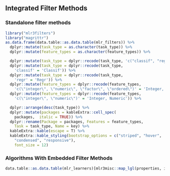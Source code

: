 ## Integrated Filter Methods {#list-filters}

### Standalone filter methods {#fs-filter-list}

```r
library("mlr3filters")
library("magrittr")
as.data.frame(data.table::as.data.table(mlr_filters)) %>%
  dplyr::mutate(task_type = as.character(task_type)) %>%
  dplyr::mutate(feature_types = as.character(feature_types)) %>%

  dplyr::mutate(task_type = dplyr::recode(task_type, 'c("classif", "regr")' = 'Classif & Regr')) %>%
  dplyr::mutate(task_type = dplyr::recode(task_type,
    'classif' = 'Classif')) %>%
  dplyr::mutate(task_type = dplyr::recode(task_type,
    'regr' = 'Regr')) %>%
  dplyr::mutate(feature_types = dplyr::recode(feature_types,
    'c(\"integer\", \"numeric\", \"factor\", \"ordered\")' = 'Integer, Numeric, Factor, Ordered')) %>%
  dplyr::mutate(feature_types = dplyr::recode(feature_types,
    'c(\"integer\", \"numeric\")' = 'Integer, Numeric')) %>%

  dplyr::arrange(desc(task_type)) %>%
  dplyr::mutate(packages = kableExtra::cell_spec(
    packages,  italic = TRUE)) %>%
  dplyr::rename(Package = packages, Features = feature_types,
    Task = task_type, Name = key) %>%
  kableExtra::kable(escape = T) %>%
  kableExtra::kable_styling(bootstrap_options = c("striped", "hover",
    "condensed", "responsive"),
    font_size = 12)
```

### Algorithms With Embedded Filter Methods {#fs-filter-embedded-list}

```r
data.table::as.data.table(mlr_learners)[mlr3misc::map_lgl(properties, is.element, el = "importance"), key]
```

